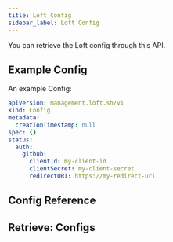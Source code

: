 ```yaml
---
title: Loft Config
sidebar_label: Loft Config
---
```


You can retrieve the Loft config through this API.

## Example Config

An example Config:
```yaml
apiVersion: management.loft.sh/v1
kind: Config
metadata:
  creationTimestamp: null
spec: {}
status:
  auth:
    github:
      clientId: my-client-id
      clientSecret: my-client-secret
      redirectURI: https://my-redirect-uri

```

## Config Reference

<Reference />

## Retrieve: Configs

<Retrieve />


